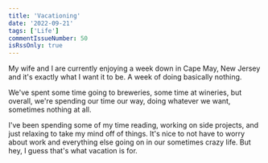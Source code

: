 ```yaml
---
title: 'Vacationing'
date: '2022-09-21'
tags: ['Life']
commentIssueNumber: 50
isRssOnly: true
---
```


My wife and I are currently enjoying a week down in Cape May, New Jersey and it's exactly what I want it to be. A week of doing basically nothing.

We've spent some time going to breweries, some time at wineries, but overall, we're spending our time our way, doing whatever we want, sometimes nothing at all.

I've been spending some of my time reading, working on side projects, and just relaxing to take my mind off of things. It's nice to not have to worry about work and everything else going on in our sometimes crazy life. But hey, I guess that's what vacation is for.